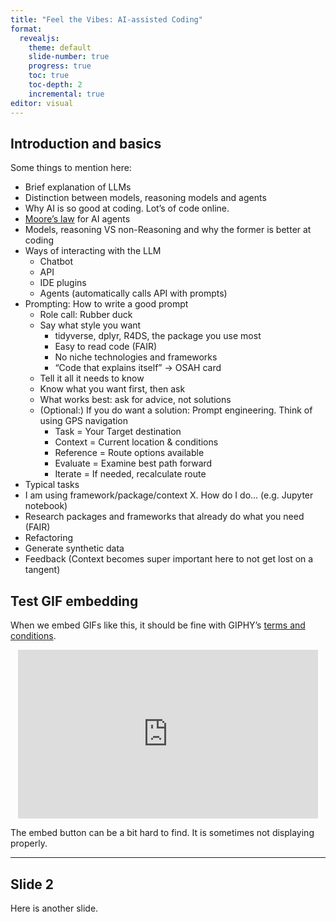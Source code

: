```yaml
---
title: "Feel the Vibes: AI-assisted Coding"
format:
  revealjs:
    theme: default
    slide-number: true
    progress: true
    toc: true
    toc-depth: 2
    incremental: true
editor: visual
---
```


## Introduction and basics

Some things to mention here:

-   Brief explanation of LLMs
-   Distinction between models, reasoning models and agents
-   Why AI is so good at coding. Lot's of code online.
-   [Moore's law](https://theaidigest.org/time-horizons) for AI agents
-   Models, reasoning VS non-Reasoning and why the former is better at coding
-   Ways of interacting with the LLM
    -   Chatbot
    -   API
    -   IDE plugins
    -   Agents (automatically calls API with prompts)
-   Prompting: How to write a good prompt
    -   Role call: Rubber duck
    -   Say what style you want
        -   tidyverse, dplyr, R4DS, the package you use most
        -   Easy to read code (FAIR)
        -   No niche technologies and frameworks
        -   "Code that explains itself" -\> OSAH card
    -   Tell it all it needs to know
    -   Know what you want first, then ask
    -   What works best: ask for advice, not solutions
    -   (Optional:) If you do want a solution: Prompt engineering. Think of using GPS navigation
        -   Task = Your Target destination
        -   Context = Current location & conditions
        -   Reference = Route options available
        -   Evaluate = Examine best path forward
        -   Iterate = If needed, recalculate route
-   Typical tasks
-   I am using framework/package/context X. How do I do... (e.g. Jupyter notebook)
-   Research packages and frameworks that already do what you need (FAIR)
-   Refactoring
-   Generate synthetic data
-   Feedback (Context becomes super important here to not get lost on a tangent)

## Test GIF embedding

When we embed GIFs like this, it should be fine with GIPHY's [terms and conditions](https://support.giphy.com/hc/en-us/articles/360020027752-GIPHY-User-Terms-of-Service).

```{=html}
<iframe src="https://giphy.com/embed/YsTs5ltWtEhnq"
        width="480" height="270"
        style="display:block; margin:0 auto;"
        frameborder="0" allowfullscreen>
</iframe>
```

The embed button can be a bit hard to find. It is sometimes not displaying properly.

------------------------------------------------------------------------

## Slide 2

Here is another slide.
